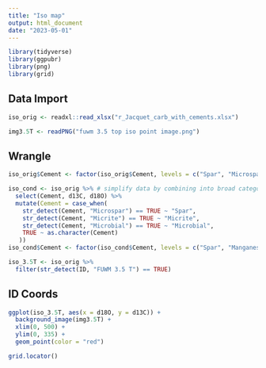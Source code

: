 ```yaml
---
title: "Iso map"
output: html_document
date: "2023-05-01"
---
```


```r
library(tidyverse)
library(ggpubr)
library(png)
library(grid)
```

## Data Import
```r
iso_orig <- readxl::read_xlsx("r_Jacquet_carb_with_cements.xlsx")
```

```r
img3.5T <- readPNG("fuwm 3.5 top iso point image.png")
```

## Wrangle

```r
iso_orig$Cement <- factor(iso_orig$Cement, levels = c("Spar", "Microspar", "Manganese", "Micrite", "Micrite (SSF)", "Micrite (spicule)", "Microbial", "Microbial (SSF)", "Laminar Microbial", "Laminar Microbial (Strom)", "Laminar Microbial (sponge)", "Laminar Calcrete"))
```

```r
iso_cond <- iso_orig %>% # simplify data by combining into broad categories
  select(Cement, d13C, d18O) %>%
  mutate(Cement = case_when(
    str_detect(Cement, "Microspar") == TRUE ~ "Spar",
    str_detect(Cement, "Micrite") == TRUE ~ "Micrite",
    str_detect(Cement, "Microbial") == TRUE ~ "Microbial",
    TRUE ~ as.character(Cement)
   ))
iso_cond$Cement <- factor(iso_cond$Cement, levels = c("Spar", "Manganese", "Micrite",  "Microbial", "Laminar Calcrete"))
```

```r
iso_3.5T <- iso_orig %>%
  filter(str_detect(ID, "FUWM 3.5 T") == TRUE)
```

## ID Coords
```r
ggplot(iso_3.5T, aes(x = d18O, y = d13C)) +
  background_image(img3.5T) +
  xlim(0, 500) +
  ylim(0, 335) +
  geom_point(color = "red")

grid.locator()
```
